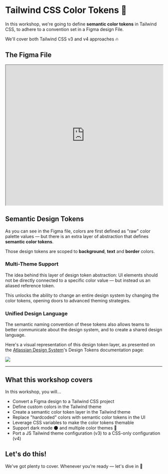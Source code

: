 # Tailwind CSS Color Tokens 🎨

In this workshop, we're going to define **semantic color tokens** in Tailwind CSS, to adhere to a convention set in a Figma design File.

We'll cover both Tailwind CSS v3 and v4 approaches 🔥

## The Figma File

<iframe
	width="100%"
	height="450"
	src="https://www.figma.com/embed?embed_host=share&url=https%3A%2F%2Fwww.figma.com%2Fdesign%2FutWvEdksWPfgkx2MsExQu5%2FColor-Tokens%3Fm%3Ddev%26node-id%3D0-1"
	allowfullscreen
></iframe>

## Semantic Design Tokens

As you can see in the Figma file, colors are first defined as "raw" color palette values — but there is an extra layer of abstraction that defines **semantic color tokens**.

Those design tokens are scoped to **background**, **text** and **border** colors.

### Multi-Theme Support

The idea behind this layer of design token abstraction: UI elements should not be directly connected to a specific color value — but instead us an aliased reference token.

This unlocks the ability to change an entire design system by changing the color tokens, opening doors to advanced theming strategies.

### Unified Design Language

The semantic naming convention of these tokens also allows teams to better communicate about the design system, and to create a shared design language.

Here's a visual representation of this design token layer, as presented on the [Atlassian Design System](https://atlassian.design/tokens/design-tokens)'s Design Tokens documentation page:

<img src="/images/token-layers.png" />

---

## What this workshop covers

In this workshop, you will...

- Convert a Figma design to a Tailwind CSS project
- Define custom colors in the Tailwind theme
- Create a semantic color token layer in the Tailwind theme
- Replace "hardcoded" colors with semantic color tokens in the UI
- Leverage CSS variables to make the color tokens themable
- Support dark mode 🌑 and multiple color themes 🎨
- Port a JS Tailwind theme configuration (v3) to a CSS-only configuration (v4)

## Let's do this!

We've got plenty to cover. Whenever you're ready — let's dive in 🤿
